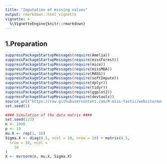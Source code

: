 ```yaml
---
title: "Imputation of missing values"
output: rmarkdown::html_vignette
vignette: >
  %\VignetteEngine{knitr::rmarkdown}
---
```


## 1.Preparation
```r
suppressPackageStartupMessages(require(Amelia))
suppressPackageStartupMessages(require(missForest))
suppressPackageStartupMessages(require(mice))
suppressPackageStartupMessages(require(missMDA))
suppressPackageStartupMessages(require(MASS))
suppressPackageStartupMessages(require(softImpute))
suppressPackageStartupMessages(require(dplyr))
suppressPackageStartupMessages(require(tidyr))
suppressPackageStartupMessages(require(ggplot2))
suppressPackageStartupMessages(require(devtools))
source_url("https://raw.githubusercontent.com/R-miss-tastic/website/master/static/how-to/generate/amputation.R")
set.seed(1)
```

```r
#### Simulation of the data matrix ####
set.seed(123)
n <- 1000
p <- 10
mu.X <- rep(1, 10)
Sigma.X <- diag(0.5, ncol = 10, nrow = 10) + matrix(0.5,
  nrow = 10, ncol =
    10
)
X <- mvrnorm(n, mu.X, Sigma.X)
```

